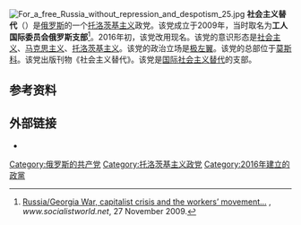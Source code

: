 {{Infobox political party
|country = 俄罗斯
| abbreviation = SA (English)<br>СА (Russian)
|name = 社会主义替代
|native_name = Социалистическая альтернатива
|logo = <!-- 檔案不存在 [[File:Logo_of_the_Socialist_Alternative_(Russia).svg|200px]] ，可從英文維基百科取得 -->
|leader = Collective leadership
|split = {{tsl|en|Socialist Resistance (Russia)||Socialist Resistance}}
|leader1_title = 
|leader1_name = 
|leader2_title =
|leader2_name =
|foundation = {{Start date and age|2016|1|20}}<ref>[https://www.rbc.ru/companies/id/1164400050033-regionalnoe-otdelenie-v-kostromskoj-oblasti-politicheskoj-partii-alternativa-dlya-rossii-partiya-sotsialisticheskogo-vyibora/ </ref>
|headquarters = {{RUS}}[[莫斯科|莫斯科]]
|newspaper = ''Socialist News''
|ideology = [[马克思主义|马克思主义]]<br>[[社会主义|社会主义]]<br>[[托洛茨基主义|托洛茨基主义]]<br>[[歐洲懷疑主義|歐洲懷疑主義]]<br>[[民主社会主义|民主社会主义]]<br>[[无产阶级国际主义|无产阶级国际主义]]<br>[[女性主義|女性主義]]<br>[[各地LGBT權利|各地LGBT權利]]
|position = [[極左派|極左派]]
|youth_wing =
|student_wing =
|national = 
|international = [[国际社会主义替代|国际社会主义替代]]
|european = 
|europarl =
|colours = {{color box|#FF0000|border=darkgray}} [[红色|红色]]<br> {{color box|#1D1D1B|border=darkgray}} [[黑色|黑色]]
|membership_year =
|membership =
|website = [http://socialist.news/ socialist.news]
|colorcode = #FF0000
}}
[[File:For_a_free_Russia_without_repression_and_despotism_25.jpg|thumb]]
'''社会主义替代'''（{{lang-rus|Социалистическая Альтернатива|Socialisticheskaya Alternative}}）是[[俄罗斯|俄罗斯]]的一个[[托洛茨基主义|托洛茨基主义]]政党。该党成立于2009年，当时取名为'''工人国际委员会俄罗斯支部'''<ref>[http://www.socialistworld.net/doc/3796 Russia/Georgia War, capitalist crisis and the workers’ movement…] {{Wayback|url=http://www.socialistworld.net/doc/3796 |date=20160420080005 }}, ''www.socialistworld.net'', 27 November 2009.</ref>。2016年初，该党改用现名。该党的意识形态是[[社会主义|社会主义]]、[[马克思主义|马克思主义]]、[[托洛茨基主义|托洛茨基主义]]。该党的政治立场是[[极左翼|极左翼]]。该党的总部位于[[莫斯科|莫斯科]]。该党出版刊物《社会主义替代》。该党是[[国际社会主义替代|国际社会主义替代]]的支部。

==参考资料==
{{reflist}}

==外部链接==
*{{official|https://socialist.news/}}

[[Category:俄罗斯的共产党|Category:俄罗斯的共产党]]
[[Category:托洛茨基主义政党|Category:托洛茨基主义政党]]
[[Category:2016年建立的政黨|Category:2016年建立的政黨]]